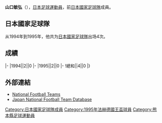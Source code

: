 {{Infobox football biography
|name=山口敏弘
|image=
|fullname=山口敏弘
|birth_date={{Birth date and age|1971|11|19}}
|cityofbirth=[[熊本縣|熊本縣]]
|countryofbirth=[[日本|日本]]
|height=1.76 m
|position=[[中场|中场]]
|currentclub=
|years=1993-1996<br/>1996-1997<br/>1998-2000
|clubs=[[大阪飛腳|大阪飛腳]]<br/>[[京都不死鳥|京都不死鳥]]<br/>[[廣島三箭|廣島三箭]]
|caps(goals)=
|nationalyears=1994-1995
|nationalteam=[[日本國家足球隊|日本]]
|nationalcaps(goals)=4 (0)
}}
'''山口敏弘'''（{{Bd|1971年|11月19日||}}），[[日本|日本]][[足球|足球]][[運動員|運動員]]，前[[日本國家足球隊|日本國家足球隊]]成員。

==日本國家足球隊==
从1994年到1995年，他共为[[日本國家足球隊|日本國家足球隊]]出场4次。

==成績==
{{Football player national team statistics|JPN}}
|-
|1994||2||0
|-
|1995||2||0
|-
!總和||4||0
|}

==外部連結==
{{Reflist}}
*[http://www.national-football-teams.com/v2/player.php?id=30527 National Football Teams] {{Wayback|url=http://www.national-football-teams.com/v2/player.php?id=30527 |date=20121012110618 }}
*[https://web.archive.org/web/20130921204941/http://www.japannationalfootballteam.com/en/players/yamaguchi_toshihiro.html Japan National Football Team Database]

{{Japan-sport-bio-stub}}
{{Soccer-player-stub}}

{{1995年法赫德國王盃足球賽日本參賽名單}}

{{DEFAULTSORT:Yamaguchi, Toshihiro}}
[[Category:日本國家足球隊成員|Category:日本國家足球隊成員]]
[[Category:1995年法赫德國王盃球員|Category:1995年法赫德國王盃球員]]
[[Category:熊本縣足球運動員|Category:熊本縣足球運動員]]